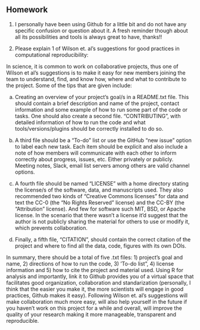 ## Homework

1) I personally have been using Github for a little bit and do not have any specific confusion or question about it. A fresh reminder though about all its possibilities and tools is always great to have, thanks!!


2) Please explain 1 of Wilson et. al's suggestions for good practices in computational reproducibility:

In science, it is common to work on collaborative projects, thus one of Wilson et al's suggestions is to make it easy for new members joining the team to understand, find, and know how, where and what to contribute to the project. Some of the tips that are given include:

a) Creating an overview of your project's goal/s in a README.txt file. This should contain a brief description and name of the project, contact information and some example of how to run some part of the code or tasks. One should also create a second file. "CONTRIBUTING", with detailed information of how to run the code and what tools/versions/plugins should be correctly installed to do so. 

b) A third file should be a "To-do" list or use the GitHub "new issue" option to label each new task. Each item should be explicit and also include a note of how members will communicate with each other to inform correctly about progress, issues, etc. Either privately or publicly. Meeting notes, Slack, email list servers among others are valid channel options.

c) A fourth file should be named "LICENSE" with a home directory stating the license/s of the software, data, and manuscripts used. They also recommended two kinds of  "Creative Commons licenses" for data and text the CC-0 (the "No Rights Reserved" license) and the CC-BY (the "Attribution" license). And few for software such MIT, BSD, or Apache license. In the scenario that there wasn't a license it'd suggest that the author is not publicly sharing the material for others to use or modify it, which prevents collaboration.

d) Finally, a fifth file, "CITATION", should contain the correct citation of the project and where to find all the data, code, figures with its own DOIs.

In summary, there should be a total of five .txt files: 1) project's goal and name, 2) directions of how to run the code, 3) 'To-do list", 4) license information and 5) how to cite the project and material used. Using R for analysis and importantly, link it to Github provides you of a virtual space that facilitates good organization, collaboration and standarization (personally, I think that the easier you make it, the more scientists will engage in good practices, Github makes it easy). Following  Wilson et. al's suggestions will make collaboration much more easy, will also help yourself in the future if you haven't work on this project for a while and overall, will improve the quality of your research making it more manageable, transparent and reproducible.
